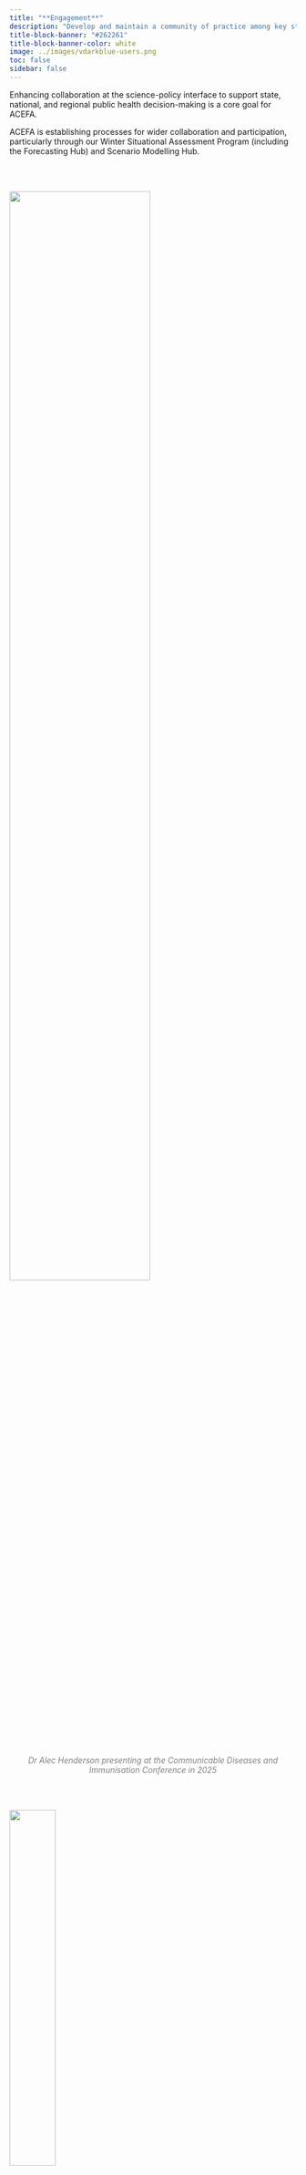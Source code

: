 ```yaml
---
title: "**Engagement**"
description: "Develop and maintain a community of practice among key stakeholders."
title-block-banner: "#262261"
title-block-banner-color: white
image: ../images/vdarkblue-users.png
toc: false
sidebar: false
---
```


Enhancing collaboration at the science-policy interface to support state, national, and regional public health decision-making is a core goal for ACEFA. 

ACEFA is establishing processes for wider collaboration and participation, particularly through our Winter Situational Assessment Program (including the Forecasting Hub) and Scenario Modelling Hub. 



<br> 
<br> 

![](/images/Photo_Alec_presentation_2.jpg){fig-alt="Dr Alec Henderson presenting trends in Influenza, RSV, and SARS-CoV-2 cases at the Communicable Diseases Immunisation Conference in 2025" width=70% fig-align="center"}

<p style="text-align: center;color: grey">*Dr Alec Henderson presenting at the Communicable Diseases and Immunisation Conference in 2025*</p>

<br> 
<br> 


![](/images/Photo_Saras_poster_2.jpg){fig-alt="Dr Saras Windecker presenting on communicating forecast and scenario projections for decision-making at the Communicable Diseases and Immunisation Conference in 2025" width=40% fig-align="center"}

<p style="text-align: center;color: grey">*Dr Saras Windecker presenting at the Communicable Diseases and Immunisation Conference in 2025*</p>


<br> 
<br>

![](/images/Photo_Oliver_presentation_2.jpg){fig-alt="Dr Oliver Eales presenting trends in Influenza cases by sub-types at the Communicable Diseases Immunisation Conference in 2025" width=40% fig-align="center"}

<p style="text-align: center;color: grey">*Dr Oliver Eales presenting at the Communicable Diseases and Immunisation Conference in 2025*</p>


<br> 
<br> 


![](/images/Logos.jpg){fig-alt="ACEFA team logos" width=100% }
